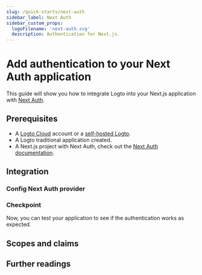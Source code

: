 ```yaml
---
slug: /quick-starts/next-auth
sidebar_label: Next Auth
sidebar_custom_props:
  logoFilename: 'next-auth.svg'
  description: Authentication for Next.js.
---
```




# Add authentication to your Next Auth application

This guide will show you how to integrate Logto into your Next.js application with [Next Auth](https://next-auth.js.org/).

<GuideTip />

## Prerequisites

- A [Logto Cloud](https://cloud.logto.io) account or a [self-hosted Logto](/introduction/set-up-logto-oss).
- A Logto traditional application created.
- A Next.js project with Next Auth, check out the [Next Auth documentation](https://next-auth.js.org/getting-started/introduction).

## Integration

### Config Next Auth provider

<ConfigProvider />

### Checkpoint

Now, you can test your application to see if the authentication works as expected.

## Scopes and claims

<ScopesAndClaims />

## Further readings

<FurtherReadings />
